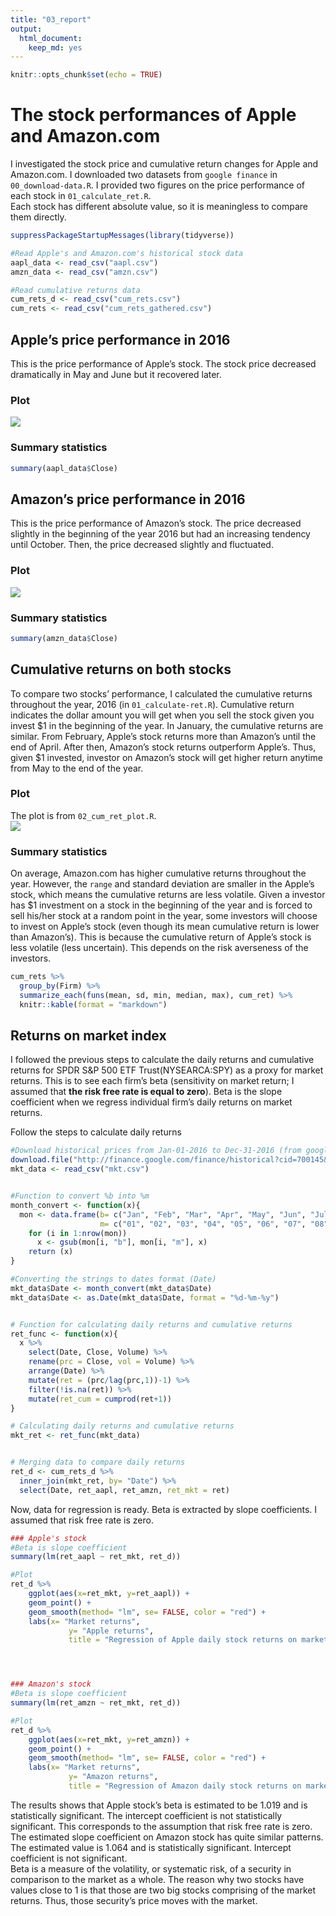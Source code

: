 ```yaml
---
title: "03_report"
output: 
  html_document:
    keep_md: yes
---
```


```r
knitr::opts_chunk$set(echo = TRUE)
```
# The stock performances of Apple and Amazon.com
I investigated the stock price and cumulative return changes for Apple and Amazon.com. I downloaded two datasets from `google finance` in `00_download-data.R`. I provided two figures on the price performance of each stock in `01_calculate_ret.R`.   
Each stock has different absolute value, so it is meaningless to compare them directly.  


```r
suppressPackageStartupMessages(library(tidyverse))

#Read Apple's and Amazon.com's historical stock data
aapl_data <- read_csv("aapl.csv")
amzn_data <- read_csv("amzn.csv")

#Read cumulative returns data
cum_rets_d <- read_csv("cum_rets.csv")
cum_rets <- read_csv("cum_rets_gathered.csv")

```


  
## Apple's price performance in 2016   
This is the price performance of Apple's stock. The stock price decreased dramatically in May and June but it recovered later.  
  
### Plot
![](hw07_AAPL_prc.png)
  
### Summary statistics
```r
summary(aapl_data$Close)
```


## Amazon's price performance in 2016
This is the price performance of Amazon's stock. The price decreased slightly in the beginning of the year 2016 but had an increasing tendency until October. Then, the price decreased slightly and fluctuated.  
  
### Plot
![](hw07_AMZN_prc.png)

### Summary statistics
```r
summary(amzn_data$Close)
```
  
  
## Cumulative returns on both stocks
To compare two stocks' performance, I calculated the cumulative returns throughout the year, 2016 (in `01_calculate-ret.R`). Cumulative return indicates the dollar amount you will get when you sell the stock given you invest \$1 in the beginning of the year. In January, the cumulative returns are similar. From February, Apple's stock returns more than Amazon's until the end of April. After then, Amazon's stock returns outperform Apple's. Thus, given \$1 invested, investor on Amazon's stock will get higher return anytime from May to the end of the year.   

### Plot
The plot is from `02_cum_ret_plot.R`.  
![](hw07_cum_ret.png)


### Summary statistics
On average, Amazon.com has higher cumulative returns throughout the year. However, the `range` and standard deviation are smaller in the Apple's stock, which means the cumulative returns are less volatile. Given a investor has $1 investment on a stock in the beginning of the year and is forced to sell his/her stock at a random point in the year, some investors will choose to invest on Apple's stock (even though its mean cumulative return is lower than Amazon's). This is because the cumulative return of Apple's stock is less volatile (less uncertain). This depends on the risk averseness of the investors.
```r
cum_rets %>%
  group_by(Firm) %>%
  summarize_each(funs(mean, sd, min, median, max), cum_ret) %>% 
  knitr::kable(format = "markdown")
```

## Returns on market index
I followed the previous steps to calculate the daily returns and cumulative returns for SPDR S&P 500 ETF Trust(NYSEARCA:SPY) as a proxy for market returns. This is to see each firm's beta (sensitivity on market return; I assumed that **the risk free rate is equal to zero**). Beta is the slope coefficient when we regress individual firm's daily returns on market returns.

Follow the steps to calculate daily returns
```r
#Download historical prices from Jan-01-2016 to Dec-31-2016 (from google finance) 
download.file("http://finance.google.com/finance/historical?cid=700145&startdate=Jan+1%2C+2016&enddate=Dec+31%2C+2016&num=30&ei=cPwNWpDfJMep2Aab35ugCg&output=csv", destfile = "mkt.csv")
mkt_data <- read_csv("mkt.csv")


#Function to convert %b into %m
month_convert <- function(x){
  mon <- data.frame(b= c("Jan", "Feb", "Mar", "Apr", "May", "Jun", "Jul", "Aug", "Sep", "Oct", "Nov", "Dec"),
                    m= c("01", "02", "03", "04", "05", "06", "07", "08", "09", "10", "11", "12"))
    for (i in 1:nrow(mon))
      x <- gsub(mon[i, "b"], mon[i, "m"], x)
    return (x)
}

#Converting the strings to dates format (Date)
mkt_data$Date <- month_convert(mkt_data$Date)
mkt_data$Date <- as.Date(mkt_data$Date, format = "%d-%m-%y")


# Function for calculating daily returns and cumulative returns
ret_func <- function(x){
  x %>% 
    select(Date, Close, Volume) %>% 
    rename(prc = Close, vol = Volume) %>% 
    arrange(Date) %>% 
    mutate(ret = (prc/lag(prc,1))-1) %>% 
    filter(!is.na(ret)) %>% 
    mutate(ret_cum = cumprod(ret+1))
}

# Calculating daily returns and cumulative returns
mkt_ret <- ret_func(mkt_data)


# Merging data to compare daily returns
ret_d <- cum_rets_d %>% 
  inner_join(mkt_ret, by= "Date") %>% 
  select(Date, ret_aapl, ret_amzn, ret_mkt = ret)
```
  
Now, data for regression is ready. Beta is extracted by slope coefficients. I assumed that risk free rate is zero.
```r
### Apple's stock
#Beta is slope coefficient
summary(lm(ret_aapl ~ ret_mkt, ret_d))

#Plot
ret_d %>% 
	ggplot(aes(x=ret_mkt, y=ret_aapl)) +
	geom_point() +
	geom_smooth(method= "lm", se= FALSE, color = "red") +
	labs(x= "Market returns",
			 y= "Apple returns",
			 title = "Regression of Apple daily stock returns on market returns")




### Amazon's stock
#Beta is slope coefficient
summary(lm(ret_amzn ~ ret_mkt, ret_d))

#Plot
ret_d %>% 
	ggplot(aes(x=ret_mkt, y=ret_amzn)) +
	geom_point() +
	geom_smooth(method= "lm", se= FALSE, color = "red") +
	labs(x= "Market returns",
			 y= "Amazon returns",
			 title = "Regression of Amazon daily stock returns on market returns")

```
The results shows that Apple stock's beta is estimated to be 1.019 and is statistically significant. The intercept coefficient is not statistically significant. This corresponds to the assumption that risk free rate is zero. 
The estimated slope coefficient on Amazon stock has quite similar patterns. The estimated value is 1.064 and is statistically significant. Intercept coefficient is not significant.  
Beta is a measure of the volatility, or systematic risk, of a security in comparison to the market as a whole. The reason why two stocks have values close to 1 is that those are two big stocks comprising of the market returns. Thus, those security's price moves with the market. 





